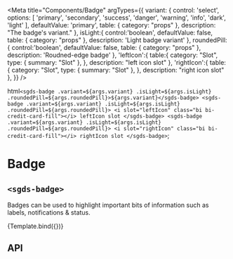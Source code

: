
<Meta
  title="Components/Badge"
  argTypes={{
    variant: {
      control: 'select',
      options: [
        'primary',
        'secondary',
        'success',
        'danger',
        'warning',
        'info',
        'dark',
        'light'
      ],
      defaultValue: 'primary',
      table: { category: "props" },
      description: "The badge's variant."
    },
    isLight:{
      control:'boolean',
      defaultValue: false,
      table: { category: "props" },
      description: 'Light badge variant'
    },
    roundedPill:{
      control:'boolean',
      defaultValue: false,
      table: { category: "props" },
      description: 'Roudned-edge badge'
    },
    'leftIcon':{
      table:{ 
        category: "Slot",
        type: { summary: "Slot" },
      },
      description: "left icon slot"
    },
    'rightIcon':{
      table:{ 
        category: "Slot",
        type: { summary: "Slot" },
      },
      description: "right icon slot"
    },
  }}
/>

  html`
<sgds-badge .variant=${args.variant} .isLight=${args.isLight} .roundedPill=${args.roundedPill}>${args.variant}</sgds-badge>
<sgds-badge .variant=${args.variant} .isLight=${args.isLight} .roundedPill=${args.roundedPill}>
    <i slot="leftIcon" class="bi bi-credit-card-fill"></i>
    leftIcon slot
</sgds-badge>
<sgds-badge .variant=${args.variant} .isLight=${args.isLight} .roundedPill=${args.roundedPill}>
    <i slot="rightIcon" class="bi bi-credit-card-fill"></i>
    rightIcon slot
</sgds-badge>
  `;

# Badge

## `<sgds-badge>`

Badges can be used to highlight important bits of information such as labels, notifications & status.

<Canvas>
  <Story name="Basic" args={{ variant: "primary" }}>
    {Template.bind({})}
  </Story>
</Canvas>

## API

<ArgsTable story="Basic" />